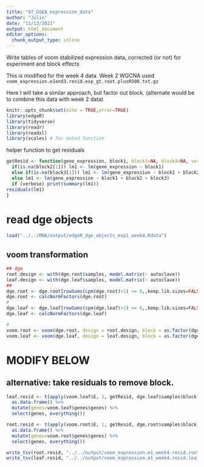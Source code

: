 ```yaml
---
title: "07_GSEA_expression_data"
author: "Julin"
date: "11/13/2021"
output: html_document
editor_options: 
  chunk_output_type: inline
---
```


Write tables of voom stabilized expression data, corrected (or not) for experiment and block effects

This is modified for the week 4 data.  Week 2 WGCNA used `voom_expression.e1and3.resid.exp_gt.root.plusR500.txt.gz`

Here I will take a similar approach, but factor out block.  (alternate would be to combine this data with week 2 data)

```r
knitr::opts_chunk$set(echo = TRUE,error=TRUE)
library(edgeR)
library(tidyverse)
library(readr)
library(readxl)
library(scales) # for muted function
```


helper function to get residuals
```r
getResid <- function(gene_expression, block1, block2=NA, block3=NA, verbose = FALSE) { #
  if(is.na(block2[1])) lm1 <- lm(gene_expression ~ block1)
  else if(is.na(block3[1])) lm1 <- lm(gene_expression ~ block1 + block2)
  else lm1 <- lm(gene_expression ~ block1 + block2 + block3)
  if (verbose) print(summary(lm1))
residuals(lm1)
}
```

# read dge objects 
```r
load("../../RNA/output/edgeR_dge_objects_exp1_week4.Rdata")
```

## voom transformation
```r
## dge
root.design <- with(dge.root$samples, model.matrix(~ autoclave))
leaf.design <- with(dge.leaf$samples, model.matrix(~ autoclave))
## 
dge.root <- dge.root[rowSums(cpm(dge.root)>1) >= 6,,keep.lib.sizes=FALSE]
dge.root <- calcNormFactors(dge.root)
#
dge.leaf <- dge.leaf[rowSums(cpm(dge.leaf)>1) >= 6,,keep.lib.sizes=FALSE]
dge.leaf <- calcNormFactors(dge.leaf)

#
voom.root <- voom(dge.root, design = root.design, block = as.factor(dge.root$samples$block))
voom.leaf <- voom(dge.leaf, design = leaf.design, block = as.factor(dge.leaf$samples$block))
```

# MODIFY BELOW

## alternative: take residuals to remove block.
```r

leaf.resid <- t(apply(voom.leaf$E, 1, getResid, dge.leaf$samples$block)) %>%
  as.data.frame() %>%
  mutate(genes=voom.leaf$genes$genes) %>%
  select(genes, everything())

root.resid <- t(apply(voom.root$E, 1, getResid, dge.root$samples$block)) %>%
  as.data.frame() %>%
  mutate(genes=voom.root$genes$genes) %>%
  select(genes, everything())

write_tsv(root.resid, "../../output/voom_expression.e1_week4.resid.root.txt.gz")
write_tsv(leaf.resid, "../../output/voom_expression.e1_week4.resid.leaf.txt.gz")

```

